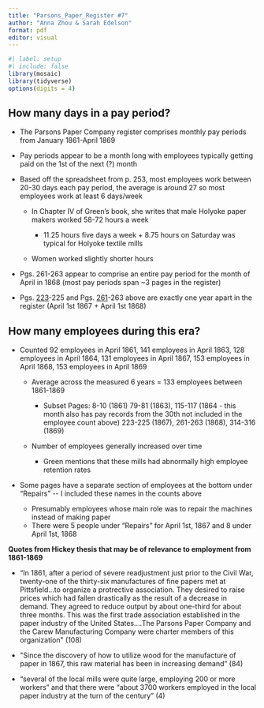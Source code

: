 ```yaml
---
title: "Parsons_Paper_Register #7"
author: "Anna Zhou & Sarah Edelson"
format: pdf
editor: visual
---
```


```r
#| label: setup
#| include: false
library(mosaic)
library(tidyverse)
options(digits = 4)
```

## How many days in a pay period?

-   The Parsons Paper Company register comprises monthly pay periods from January 1861-April 1869

-   Pay periods appear to be a month long with employees typically getting paid on the 1st of the next (?) month

-   Based off the spreadsheet from p. 253, most employees work between 20-30 days each pay period, the average is around 27 so most employees work at least 6 days/week

    -   In Chapter IV of Green's book, she writes that male Holyoke paper makers worked 58-72 hours a week

        -   11.25 hours five days a week + 8.75 hours on Saturday was typical for Holyoke textile mills

    -   Women worked slightly shorter hours

-   Pgs. 261-263 appear to comprise an entire pay period for the month of April in 1868 (most pay periods span \~3 pages in the register)

-   Pgs. [223](https://drive.google.com/file/d/1zowekbvRKdivfTpDqQ92lGSLDRSJSi8I/view?usp=sharing)-225 and Pgs. [261](https://drive.google.com/file/d/1C6xBX3jRQw0QxcSf6NeiUpl8LxLUDHlk/view?usp=sharing)-263 above are exactly one year apart in the register (April 1st 1867 + April 1st 1868)

## How many employees during this era?

-   Counted 92 employees in April 1861, 141 employees in April 1863, 128 employees in April 1864, 131 employees in April 1867, 153 employees in April 1868, 153 employees in April 1869

    -   Average across the measured 6 years = 133 employees between 1861-1869

        -   Subset Pages: 8-10 (1861) 79-81 (1863), 115-117 (1864 - this month also has pay records from the 30th not included in the employee count above) 223-225 (1867), 261-263 (1868), 314-316 (1869)

    -   Number of employees generally increased over time

        -   Green mentions that these mills had abnormally high employee retention rates

-   Some pages have a separate section of employees at the bottom under "Repairs" \-- I included these names in the counts above

    -   Presumably employees whose main role was to repair the machines instead of making paper
    -   There were 5 people under "Repairs" for April 1st, 1867 and 8 under April 1st, 1868

**Quotes from Hickey thesis that may be of relevance to employment from 1861-1869**

-   "In 1861, after a period of severe readjustment just prior to the Civil War, twenty-one of the thirty-six manufactures of fine papers met at Pittsfield...to organize a protrective association. They desired to raise prices which had fallen drastically as the result of a decrease in demand. They agreed to reduce output by about one-third for about three months. This was the first trade association established in the paper industry of the United States....The Parsons Paper Company and the Carew Manufacturing Company were charter members of this organization\" (108)

-   \"Since the discovery of how to utilize wood for the manufacture of paper in 1867, this raw material has been in increasing demand" (84)

-   "several of the local mills were quite large, employing 200 or more workers" and that there were "about 3700 workers employed in the local paper industry at the turn of the century" (4)

